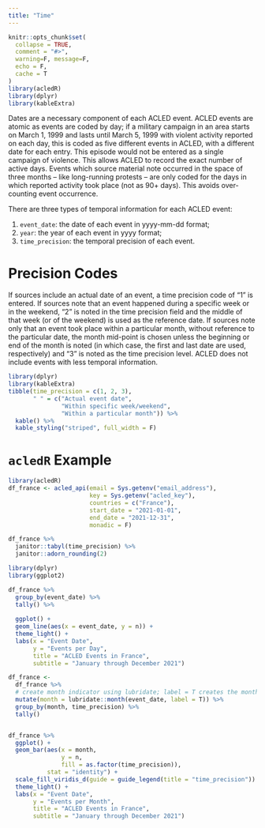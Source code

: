 ```yaml
---
title: "Time"
---
```



```r
knitr::opts_chunk$set(
  collapse = TRUE,
  comment = "#>",
  warning=F, message=F,
  echo = F,
  cache = T
)
library(acledR)
library(dplyr)
library(kableExtra)

```

Dates are a necessary component of each ACLED event. ACLED events are atomic as events are coded by day; if a military campaign in an area starts on March 1, 1999 and lasts until March 5, 1999 with violent activity reported on each day, this is coded as five different events in ACLED, with a different date for each entry. This episode would not be entered as a single campaign of violence. This allows ACLED to record the exact number of active days. Events which source material note occurred in the space of three months – like long-running protests – are only coded for the days in which reported activity took place (not as 90+ days). This avoids over-counting event occurrence.
  
There are three types of temporal information for each ACLED event:
  
1. `event_date`: the date of each event in yyyy-mm-dd format;
1. `year`: the year of each event in yyyy format;
1. `time_precision`: the temporal precision of each event.

# Precision Codes

If sources include an actual date of an event, a time precision code of "1" is entered. If sources note that an event happened during a specific week or in the weekend, "2" is noted in the time precision field and the middle of that week (or of the weekend) is used as the reference date. If sources note only that an event took place within a particular month, without reference to the particular date, the month mid-point is chosen unless the beginning or end of the month is noted (in which case, the first and last date are used, respectively) and "3" is noted as the time precision level. ACLED does not include events with less temporal information.

```r
library(dplyr)
library(kableExtra)
tibble(time_precision = c(1, 2, 3),
       " " = c("Actual event date", 
               "Within specific week/weekend",
               "Within a particular month")) %>% 
  kable() %>%
  kable_styling("striped", full_width = F)
```

# `acledR` Example

```r
library(acledR)
df_france <- acled_api(email = Sys.getenv("email_address"),
                       key = Sys.getenv("acled_key"),
                       countries = c("France"),
                       start_date = "2021-01-01",
                       end_date = "2021-12-31",
                       monadic = F)
```


```r
df_france %>% 
  janitor::tabyl(time_precision) %>% 
  janitor::adorn_rounding(2)

```


```r
library(dplyr)
library(ggplot2)

df_france %>% 
  group_by(event_date) %>% 
  tally() %>% 
  
  ggplot() +
  geom_line(aes(x = event_date, y = n)) +
  theme_light() +
  labs(x = "Event Date",
       y = "Events per Day",
       title = "ACLED Events in France",
       subtitle = "January through December 2021")
```


```r
df_france <- 
  df_france %>% 
  # create month indicator using lubridate; label = T creates the month abbreviation rather than number
  mutate(month = lubridate::month(event_date, label = T)) %>% 
  group_by(month, time_precision) %>% 
  tally()


df_france %>%   
  ggplot() +
  geom_bar(aes(x = month, 
               y = n, 
               fill = as.factor(time_precision)),
           stat = "identity") +
  scale_fill_viridis_d(guide = guide_legend(title = "time_precision")) +
  theme_light() +
  labs(x = "Event Date",
       y = "Events per Month",
       title = "ACLED Events in France",
       subtitle = "January through December 2021")
```

